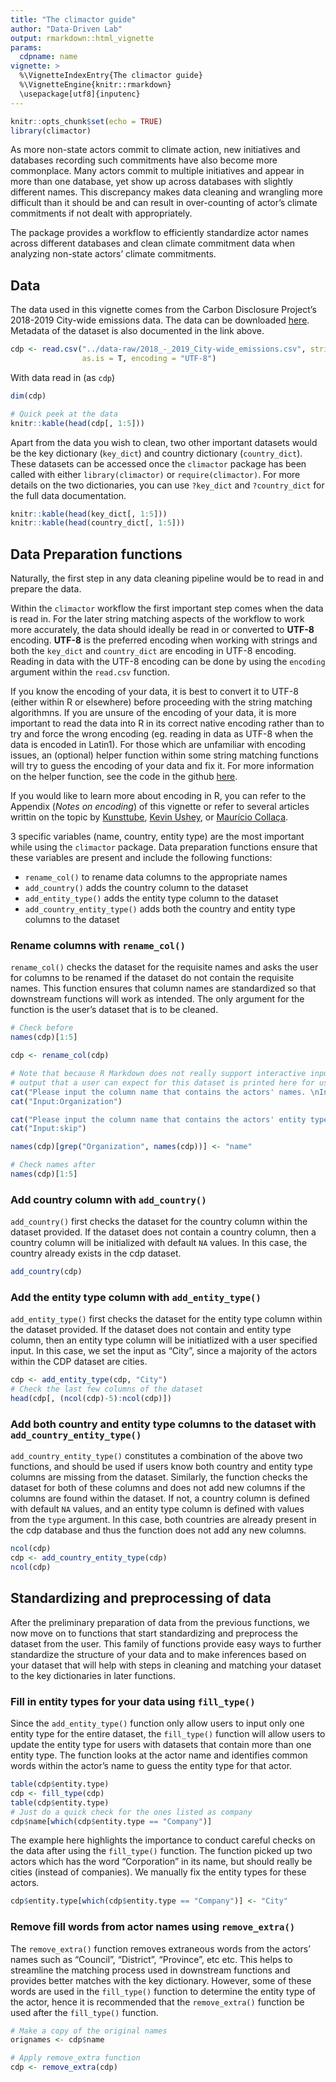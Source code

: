 ```yaml
---
title: "The climactor guide"
author: "Data-Driven Lab"
output: rmarkdown::html_vignette
params:
  cdpname: name
vignette: >
  %\VignetteIndexEntry{The climactor guide}
  %\VignetteEngine{knitr::rmarkdown}
  \usepackage[utf8]{inputenc}
---
```


```r
knitr::opts_chunk$set(echo = TRUE)
library(climactor)
```

As more non-state actors commit to climate action, new initiatives and databases recording such commitments have also become more commonplace. Many actors commit to multiple initiatives and appear in more than one database, yet show up across databases with slightly different names. This discrepancy makes data cleaning and wrangling more difficult than it should be and can result in over-counting of actor's climate commitments if not dealt with appropriately. 

The \code{climactor} package provides a workflow to efficiently standardize actor names across different databases and clean climate commitment data when analyzing non-state actors' climate commitments. 

## Data

The data used in this vignette comes from the Carbon Disclosure Project's 2018-2019 City-wide emissions data. The data can be downloaded [here](https://data.cdp.net/Emissions/2018-2019-City-wide-emissions/k7qn-m6i9). Metadata of the dataset is also documented in the link above. 

```r
cdp <- read.csv("../data-raw/2018_-_2019_City-wide_emissions.csv", stringsAsFactors = F,
                as.is = T, encoding = "UTF-8")
```

With data read in (as `cdp`)

``` r
dim(cdp)

# Quick peek at the data
knitr::kable(head(cdp[, 1:5]))
```

Apart from the data you wish to clean, two other important datasets would be the key dictionary (`key_dict`) and country dictionary (`country_dict`). These datasets can be accessed once the `climactor` package has been called with either `library(climactor)` or `require(climactor)`. For more details on the two dictionaries, you can use `?key_dict` and `?country_dict` for the full data documentation.  

```r
knitr::kable(head(key_dict[, 1:5]))
knitr::kable(head(country_dict[, 1:5]))
```

## Data Preparation functions

Naturally, the first step in any data cleaning pipeline would be to read in and prepare the data.

Within the `climactor` workflow the first important step comes when the data is read in. For the later string matching aspects of the workflow to work more accurately, the data should ideally be read in or converted to **UTF-8** encoding. **UTF-8** is the preferred encoding when working with strings and both the `key_dict` and `country_dict` are encoding in UTF-8 encoding. Reading in data with the UTF-8 encoding can be done by using the `encoding` argument within the `read.csv` function. 

If you know the encoding of your data, it is best to convert it to UTF-8 (either within R or elsewhere) before proceeding with the string matching algorithmns. If you are unsure of the encoding of your data, it is more important to read the data into R in its correct native encoding rather than to try and force the wrong encoding (eg. reading in data as UTF-8 when the data is encoded in Latin1). For those which are unfamiliar with encoding issues, an (optional) helper function within some string matching functions will try to guess the encoding of your data and fix it. For more information on the helper function, see the code in the github [here](https://github.com/datadrivenyale/climactor/blob/master/R/helper_functions.R). 

If you would like to learn more about encoding in R, you can refer to the Appendix (*Notes on encoding*) of this vignette or refer to several articles writtin on the topic by [Kunsttube](http://kunststube.net/encoding), [Kevin Ushey](http://kevinushey.github.io/), or [Maurício Collaça](https://rstudio-pubs-static.s3.amazonaws.com/279354_f552c4c41852439f910ad620763960b6.html). 

3 specific variables (name, country, entity type) are the most important while using the `climactor` package. Data preparation functions ensure that these variables are present and include the following functions: 

* `rename_col()` to rename data columns to the appropriate names 
* `add_country()` adds the country column to the dataset
* `add_entity_type()` adds the entity type column to the dataset
* `add_country_entity_type()` adds both the country and entity type columns to the dataset


### Rename columns with `rename_col()`

`rename_col()` checks the dataset for the requisite names and asks the user for columns to be renamed if the dataset do not contain the requisite names. This function ensures that column names are standardized so that downstream functions will work as intended. The only argument for the function is the user's dataset that is to be cleaned. 

```r
# Check before 
names(cdp)[1:5]
```

```r
cdp <- rename_col(cdp)

```
```r
# Note that because R Markdown does not really support interactive input, the 
# output that a user can expect for this dataset is printed here for user's reference 
cat("Please input the column name that contains the actors' names. \nInput \"skip\" if column does not exist.")
cat("Input:Organization")

cat("Please input the column name that contains the actors' entity types.\nInput \"skip\" if column does not exist.")
cat("Input:skip")

names(cdp)[grep("Organization", names(cdp))] <- "name"
```
```r
# Check names after
names(cdp)[1:5]
```

### Add country column with `add_country()`
`add_country()` first checks the dataset for the country column within the dataset provided. If the dataset does not contain a country column, then a country column will be initialized with default `NA` values. In this case, the country already exists in the cdp dataset. 
```r
add_country(cdp)

```

### Add the entity type column with `add_entity_type()`
`add_entity_type()` first checks the dataset for the entity type column within the dataset provided. If the dataset does not contain and entity type column, then an entity type column will be initiatlized with a user specified input. In this case, we set the input as "City", since a majority of the actors within the CDP dataset are cities. 
```r
cdp <- add_entity_type(cdp, "City")
# Check the last few columns of the dataset
head(cdp[, (ncol(cdp)-5):ncol(cdp)])
```
### Add both country and entity type columns to the dataset with `add_country_entity_type()`
`add_country_entity_type()` constitutes a combination of the above two functions, and should be used if users know both country and entity type columns are missing from the dataset. Similarly, the function checks the dataset for both of these columns and does not add new columns if the columns are found within the dataset. If not, a country column is defined with default `NA` values, and an entity type column is defined with values from the `type` argument. In this case, both countries are already present in the cdp database and thus the function does not add any new columns. 
```r
ncol(cdp)
cdp <- add_country_entity_type(cdp)
ncol(cdp)
```

## Standardizing and preprocessing of data
After the preliminary preparation of data from the previous functions, we now move on to functions that start standardizing and preprocess the dataset from the user. This family of functions provide easy ways to further standardize the structure of your data and to make inferences based on your dataset that will help with steps in cleaning and matching your dataset to the key dictionaries in later functions.

### Fill in entity types for your data using `fill_type()`
Since the `add_entity_type()` function only allow users to input only one entity type for the entire dataset, the `fill_type()` function will allow users to update the entity type for users with datasets that contain more than one entity type. The function looks at the actor name and identifies common words within the actor's name to guess the entity type for that actor. 
```r
table(cdp$entity.type)
cdp <- fill_type(cdp)
table(cdp$entity.type)
# Just do a quick check for the ones listed as company
cdp$name[which(cdp$entity.type == "Company")]
```
The example here highlights the importance to conduct careful checks on the data after using the `fill_type()` function. The function picked up two actors which has the word "Corporation" in its name, but should really be cities (instead of companies). We manually fix the entity types for these actors. 
```r
cdp$entity.type[which(cdp$entity.type == "Company")] <- "City"
```

### Remove fill words from actor names using `remove_extra()`
The `remove_extra()` function removes extraneous words from the actors' names such as "Council", "District", "Province", etc etc. This helps to streamline the matching process used in downstream functions and provides better matches with the key dictionary. However, some of these words are used in the `fill_type()` function to determine the entity type of the actor, hence it is recommended that the `remove_extra()` function be used after the `fill_type()` function. 

```r
# Make a copy of the original names 
orignames <- cdp$name

# Apply remove_extra function
cdp <- remove_extra(cdp)

```

